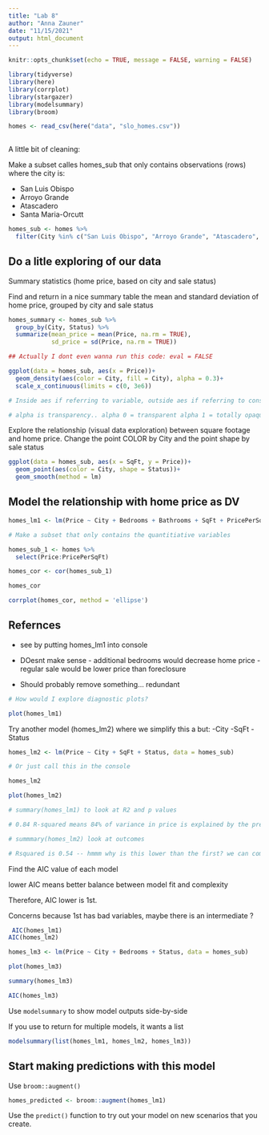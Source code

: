 ```yaml
---
title: "Lab 8"
author: "Anna Zauner"
date: "11/15/2021"
output: html_document
---
```


```r
knitr::opts_chunk$set(echo = TRUE, message = FALSE, warning = FALSE)

library(tidyverse)
library(here)
library(corrplot)
library(stargazer)
library(modelsummary)
library(broom)
```


```r
homes <- read_csv(here("data", "slo_homes.csv")) 
  
```

A little bit of cleaning:

Make a subset calles homes_sub that only contains observations (rows) where the city is:

- San Luis Obispo
- Arroyo Grande
- Atascadero
- Santa Maria-Orcutt

```r
homes_sub <- homes %>% 
  filter(City %in% c("San Luis Obispo", "Arroyo Grande", "Atascadero", "Santa Maria-Orcutt"))
```


## Do a litle exploring of our data 

Summary statistics (home price, based on city and sale status)

Find and return in a nice summary table the mean and standard deviation of home price, grouped by city and sale status


```r
homes_summary <- homes_sub %>% 
  group_by(City, Status) %>% 
  summarize(mean_price = mean(Price, na.rm = TRUE),
            sd_price = sd(Price, na.rm = TRUE))

## Actually I dont even wanna run this code: eval = FALSE

ggplot(data = homes_sub, aes(x = Price))+
  geom_density(aes(color = City, fill = City), alpha = 0.3)+
  scale_x_continuous(limits = c(0, 3e6))

# Inside aes if referring to variable, outside aes if referring to constant

# alpha is transparency.. alpha 0 = transparent alpha 1 = totally opaque 
```

Explore the relationship (visual data exploration) between square footage and home price. Change the point COLOR by City and the point shape by sale status

```r
ggplot(data = homes_sub, aes(x = SqFt, y = Price))+
  geom_point(aes(color = City, shape = Status))+
  geom_smooth(method = lm)
```
## Model the relationship with home price as DV

```r
homes_lm1 <- lm(Price ~ City + Bedrooms + Bathrooms + SqFt + PricePerSqFt + Status, data = homes_sub)

# Make a subset that only contains the quantitiative variables

homes_sub_1 <- homes %>% 
  select(Price:PricePerSqFt)

homes_cor <- cor(homes_sub_1)

homes_cor

corrplot(homes_cor, method = 'ellipse')
```

## Refernces

- see by putting homes_lm1 into console 
- DOesnt make sense - additional bedrooms would decrease home price
                    - regular sale would be lower price than foreclosure
                    
- Should probably remove something... redundant 

```r
# How would I explore diagnostic plots?

plot(homes_lm1)
```

Try another model (homes_lm2) where we simplify this a but:
-City
-SqFt
-Status

```r
homes_lm2 <- lm(Price ~ City + SqFt + Status, data = homes_sub)

# Or just call this in the console

homes_lm2

plot(homes_lm2)

# summary(homes_lm1) to look at R2 and p values 

# 0.84 R-squared means 84% of variance in price is explained by the predictor variables in this model (adjusted R squared for multiple linear agression to account for adding more variables)

# summmary(homes_lm2) look at outcomes

# Rsquared is 0.54 -- hmmm why is this lower than the first? we can compare looking with AIC (ideal model high fit and simple, worst model poor fit and complex)
```


Find the AIC value of each model

lower AIC means better balance between model fit and complexity 

Therefore, AIC lower is 1st. 

Concerns because 1st has bad variables, maybe there is an intermediate ?

```r
 AIC(homes_lm1)
AIC(homes_lm2)
```


```r
homes_lm3 <- lm(Price ~ City + Bedrooms + Status, data = homes_sub)

plot(homes_lm3)

summary(homes_lm3)

AIC(homes_lm3)
```
Use `modelsummary` to show model outputs side-by-side

If you use to return for multiple models, it wants a list

```r
modelsummary(list(homes_lm1, homes_lm2, homes_lm3))
```

## Start making predictions with this model

Use `broom::augment()` 

```r
homes_predicted <- broom::augment(homes_lm1)
```


Use the `predict()` function to try out your model on new scenarios that you create. 

